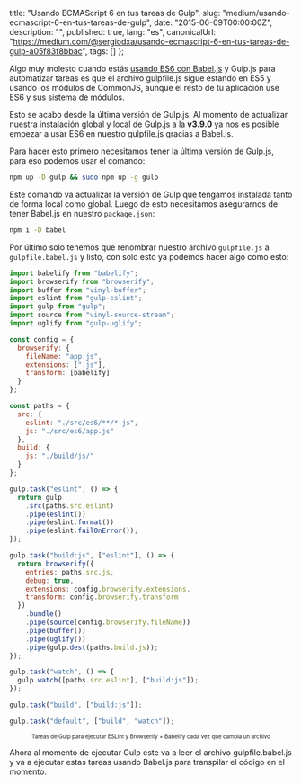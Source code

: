 
  title: "Usando ECMAScript 6 en tus tareas de Gulp",
  slug: "medium/usando-ecmascript-6-en-tus-tareas-de-gulp",
  date: "2015-06-09T00:00:00Z",
  description: "",
  published: true,
  lang: "es",
  canonicalUrl:
    "https://medium.com/@sergiodxa/usando-ecmascript-6-en-tus-tareas-de-gulp-a05f83f8bbac",
  tags: []
};


Algo muy molesto cuando estás [usando ES6 con Babel.js](/essays/medium/usando-ecmascript-6-2015-con-babel) y Gulp.js para automatizar tareas es que el archivo gulpfile.js sigue estando en ES5 y usando los módulos de CommonJS, aunque el resto de tu aplicación use ES6 y sus sistema de módulos.

Esto se acabo desde la última versión de Gulp.js. Al momento de actualizar nuestra instalación global y local de Gulp.js a la **v3.9.0** ya nos es posible empezar a usar ES6 en nuestro gulpfile.js gracias a Babel.js.

Para hacer esto primero necesitamos tener la última versión de Gulp.js, para eso podemos usar el comando:

```bash
npm up -D gulp && sudo npm up -g gulp
```

Este comando va actualizar la versión de Gulp que tengamos instalada tanto de forma local como global. Luego de esto necesitamos asegurarnos de tener Babel.js en nuestro `package.json`:

```bash
npm i -D babel
```

Por último solo tenemos que renombrar nuestro archivo `gulpfile.js` a `gulpfile.babel.js` y listo, con solo esto ya podemos hacer algo como esto:

```js
import babelify from "babelify";
import browserify from "browserify";
import buffer from "vinyl-buffer";
import eslint from "gulp-eslint";
import gulp from "gulp";
import source from "vinyl-source-stream";
import uglify from "gulp-uglify";

const config = {
  browserify: {
    fileName: "app.js",
    extensions: [".js"],
    transform: [babelify]
  }
};

const paths = {
  src: {
    eslint: "./src/es6/**/*.js",
    js: "./src/es6/app.js"
  },
  build: {
    js: "./build/js/"
  }
};

gulp.task("eslint", () => {
  return gulp
    .src(paths.src.eslint)
    .pipe(eslint())
    .pipe(eslint.format())
    .pipe(eslint.failOnError());
});

gulp.task("build:js", ["eslint"], () => {
  return browserify({
    entries: paths.src.js,
    debug: true,
    extensions: config.browserify.extensions,
    transform: config.browserify.transform
  })
    .bundle()
    .pipe(source(config.browserify.fileName))
    .pipe(buffer())
    .pipe(uglify())
    .pipe(gulp.dest(paths.build.js));
});

gulp.task("watch", () => {
  gulp.watch([paths.src.eslint], ["build:js"]);
});

gulp.task("build", ["build:js"]);

gulp.task("default", ["build", "watch"]);
```

<center>
  <small>
    <small>
      Tareas de Gulp para ejecutar ESLint y Browserify + Babelify cada vez que
      cambia un archivo
    </small>
  </small>
</center>

Ahora al momento de ejecutar Gulp este va a leer el archivo gulpfile.babel.js y va a ejecutar estas tareas usando Babel.js para transpilar el código en el momento.
